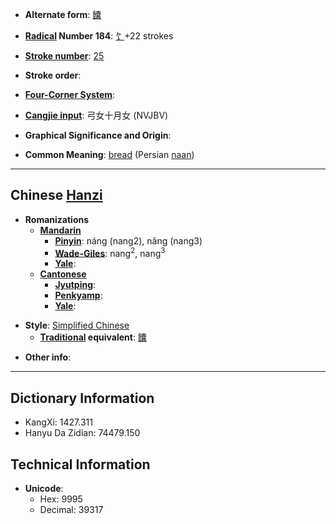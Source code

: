 * '''Alternate form''': [[饢]]

* '''[[Wiktionary:Chinese radical index| Radical]] Number 184''': [[Wiktionary:Chinese radical index 饣|饣]]+22 strokes

* '''[[Wiktionary:Chinese total strokes index|Stroke number]]''': [[Wiktionary:Chinese total strokes index 25|25]]

* '''Stroke order''': 

* '''[[Wiktionary:Chinese four corner index|Four-Corner System]]''': 

* '''[[Wiktionary:Chinese Cangjie index|Cangjie input]]''': 弓女十月女 (NVJBV)

* '''Graphical Significance and Origin''': 

* '''Common Meaning''': [[bread]] (Persian [[naan]])

----

== Chinese [[Hanzi]] ==

* '''Romanizations'''
** '''[[Mandarin]]'''
*** '''[[Pinyin]]''': náng (nang2), nǎng (nang3)
*** '''[[Wade-Giles]]''': nang<sup>2</sup>, nang<sup>3</sup>
*** '''[[Yale]]''': 
** '''[[Cantonese]]'''
*** '''[[Jyutping]]''':
*** '''[[Penkyamp]]''': 
*** '''[[Yale]]''': 

* '''Style''': [[Simplified Chinese]] 
** '''[[Traditional Chinese|Traditional]] equivalent''': [[饢]]

* '''Other info''': 

----

== Dictionary Information ==

* KangXi: 1427.311
* Hanyu Da Zidian: 74479.150

== Technical Information ==

* '''Unicode''':
** Hex: 9995
** Decimal: 39317